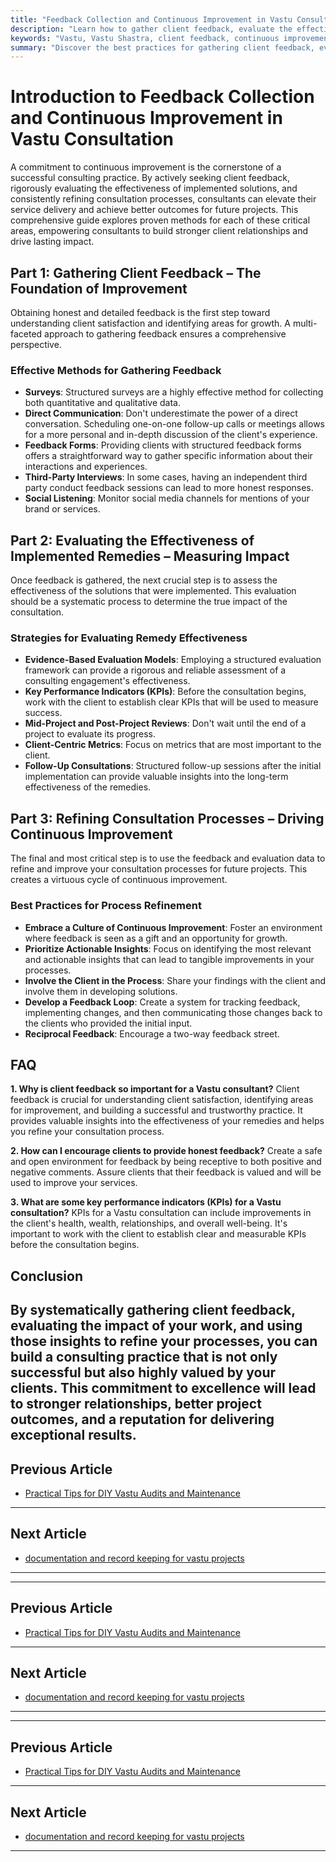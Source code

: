 ```yaml
---
title: "Feedback Collection and Continuous Improvement in Vastu Consultation"
description: "Learn how to gather client feedback, evaluate the effectiveness of Vastu remedies, and refine your consultation process for better outcomes in future projects."
keywords: "Vastu, Vastu Shastra, client feedback, continuous improvement, Vastu consultation, Vastu remedies, consultation process, client satisfaction"
summary: "Discover the best practices for gathering client feedback, evaluating the effectiveness of Vastu remedies, and continuously improving your consultation process. This guide provides a framework for building a successful and client-centric Vastu practice."
---
```


# Introduction to Feedback Collection and Continuous Improvement in Vastu Consultation

A commitment to continuous improvement is the cornerstone of a successful consulting practice. By actively seeking client feedback, rigorously evaluating the effectiveness of implemented solutions, and consistently refining consultation processes, consultants can elevate their service delivery and achieve better outcomes for future projects. This comprehensive guide explores proven methods for each of these critical areas, empowering consultants to build stronger client relationships and drive lasting impact.

## Part 1: Gathering Client Feedback – The Foundation of Improvement

Obtaining honest and detailed feedback is the first step toward understanding client satisfaction and identifying areas for growth. A multi-faceted approach to gathering feedback ensures a comprehensive perspective.

### Effective Methods for Gathering Feedback

-   **Surveys**: Structured surveys are a highly effective method for collecting both quantitative and qualitative data.
-   **Direct Communication**: Don't underestimate the power of a direct conversation. Scheduling one-on-one follow-up calls or meetings allows for a more personal and in-depth discussion of the client's experience.
-   **Feedback Forms**: Providing clients with structured feedback forms offers a straightforward way to gather specific information about their interactions and experiences.
-   **Third-Party Interviews**: In some cases, having an independent third party conduct feedback sessions can lead to more honest responses.
-   **Social Listening**: Monitor social media channels for mentions of your brand or services.

## Part 2: Evaluating the Effectiveness of Implemented Remedies – Measuring Impact

Once feedback is gathered, the next crucial step is to assess the effectiveness of the solutions that were implemented. This evaluation should be a systematic process to determine the true impact of the consultation.

### Strategies for Evaluating Remedy Effectiveness

-   **Evidence-Based Evaluation Models**: Employing a structured evaluation framework can provide a rigorous and reliable assessment of a consulting engagement's effectiveness.
-   **Key Performance Indicators (KPIs)**: Before the consultation begins, work with the client to establish clear KPIs that will be used to measure success.
-   **Mid-Project and Post-Project Reviews**: Don't wait until the end of a project to evaluate its progress.
-   **Client-Centric Metrics**: Focus on metrics that are most important to the client.
-   **Follow-Up Consultations**: Structured follow-up sessions after the initial implementation can provide valuable insights into the long-term effectiveness of the remedies.

## Part 3: Refining Consultation Processes – Driving Continuous Improvement

The final and most critical step is to use the feedback and evaluation data to refine and improve your consultation processes for future projects. This creates a virtuous cycle of continuous improvement.

### Best Practices for Process Refinement

-   **Embrace a Culture of Continuous Improvement**: Foster an environment where feedback is seen as a gift and an opportunity for growth.
-   **Prioritize Actionable Insights**: Focus on identifying the most relevant and actionable insights that can lead to tangible improvements in your processes.
-   **Involve the Client in the Process**: Share your findings with the client and involve them in developing solutions.
-   **Develop a Feedback Loop**: Create a system for tracking feedback, implementing changes, and then communicating those changes back to the clients who provided the initial input.
-   **Reciprocal Feedback**: Encourage a two-way feedback street.

## FAQ

**1. Why is client feedback so important for a Vastu consultant?**
Client feedback is crucial for understanding client satisfaction, identifying areas for improvement, and building a successful and trustworthy practice. It provides valuable insights into the effectiveness of your remedies and helps you refine your consultation process.

**2. How can I encourage clients to provide honest feedback?**
Create a safe and open environment for feedback by being receptive to both positive and negative comments. Assure clients that their feedback is valued and will be used to improve your services.

**3. What are some key performance indicators (KPIs) for a Vastu consultation?**
KPIs for a Vastu consultation can include improvements in the client's health, wealth, relationships, and overall well-being. It's important to work with the client to establish clear and measurable KPIs before the consultation begins.

## Conclusion

By systematically gathering client feedback, evaluating the impact of your work, and using those insights to refine your processes, you can build a consulting practice that is not only successful but also highly valued by your clients. This commitment to excellence will lead to stronger relationships, better project outcomes, and a reputation for delivering exceptional results.
---

## Previous Article
- [Practical Tips for DIY Vastu Audits and Maintenance](181018_Practical_Tips_for_DIY_Vastu_Audits_and_Maintenance.mdx)

---

## Next Article
- [documentation and record keeping for vastu projects](181020_documentation_and_record_keeping_for_vastu_projects.mdx)

---
---

## Previous Article
- [Practical Tips for DIY Vastu Audits and Maintenance](181018_Practical_Tips_for_DIY_Vastu_Audits_and_Maintenance.mdx)

---

## Next Article
- [documentation and record keeping for vastu projects](181020_documentation_and_record_keeping_for_vastu_projects.mdx)

---
---

## Previous Article
- [Practical Tips for DIY Vastu Audits and Maintenance](181018_Practical_Tips_for_DIY_Vastu_Audits_and_Maintenance.mdx)

---

## Next Article
- [documentation and record keeping for vastu projects](181020_documentation_and_record_keeping_for_vastu_projects.mdx)

---
